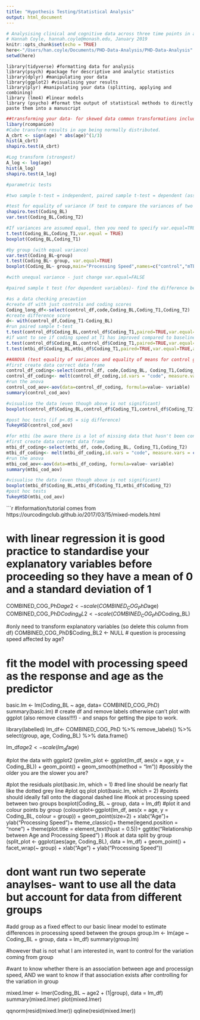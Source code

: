 ```yaml
---
title: "Hypothesis Testing/Statistical Analysis"
output: html_document
---
```



```r
# Analysising clinical and cognitive data across three time points in a sample of mild traumatic brain injury (mtbi) patients
# Hannah Coyle, hannah.coyle@monash.edu, January 2019
knitr::opts_chunk$set(echo = TRUE)
here<-"/Users/han.coyle/Documents/PHD-Data-Analysis/PHD-Data-Analysis"
setwd(here)
```

```load
library(tidyverse) #formatting data for analysis
library(psych) #package for descriptive and analytic statistics
library(dplyr) #manipulating your data
library(ggplot2) #visualising your results
library(plyr) #manipulating your data (splitting, applying and combining)
library (lme4) #linear models
library (psycho) #format the output of statistical methods to directly paste them into a manuscript
```

```r

##transforming your data- for skewed data common transformations include square root, cube root, and log - see for list of code http://rcompanion.org/handbook/I_12.html
libary(rcompanion)
#Cube transform results in age being normally distributed.
A_cbrt <- sign(age) * abs(age)^(1/3)
hist(A_cbrt)
shapiro.test(A_cbrt)

#Log transform (strongest)
A_log <- log(age) 
hist(A_log)
shapiro.test(A_log)

```

```r
#parametric tests

#two sample t-test = independent, paired sample t-test = dependent (assessing whether the variance for two samples is equal)

#test for equality of variance (F test to compare the variances of two samples from normal populations)- data must be normal (looking for p>.05 to support the null there is no difference)
shapiro.test(Coding_BL)
var.test(Coding_BL,Coding_T2)

#If variances are assumed equal, then you need to specify var.equal=TRUE when using t.test *two-tailed is the default, but can change* (p<.05 = sig difference in the means)
t.test(Coding_BL,Coding_T1,var.equal = TRUE)
boxplot(Coding_BL,Coding_T1)

#by group (with equal variance)
var.test(Coding_BL~group)
t.test(Coding_BL~ group, var.equal=TRUE)
boxplot(Coding_BL~ group,main="Processing Speed",names=c("control","mTBI"),ylab="Coding Performance", xlab="Baseline")

#with unequal variance - just change var.equal=FALSE

#paired sample t test (for dependent variables)- find the difference between two sets of data (find mean and SD of these differences)- will use df that have been filtered

#as a data checking precaution  
#create df with just controls and coding scores
Coding_long_df<-select(control_df,code,Coding_BL,Coding_T1,Coding_T2)
#create difference score
d<- with(control_df,Coding_T1-Coding_BL)
#run paired sample t-test
t.test(control_df$Coding_BL,control_df$Coding_T1,paired=TRUE,var.equal=TRUE)
#if want to see if coding speed at T1 has improved compared to baseline for both groups seperately (alternative ="greater" is the alternative that x has a larger mean than y)- normality and homogeneity of variance has been shown to hold)
t.test(control_df$Coding_BL,control_df$Coding_T1,paired=TRUE,var.equal=TRUE,alternative="less")
t.test(mtbi_df$Coding_BL,mtbi_df$Coding_T1,paired=TRUE,var.equal=TRUE,alternative="less")

##ANOVA (test equality of variances and equality of means for control group for coding across BL-T1-T2)
#first create data correct data frame
control_df_coding<-select(control_df, code,Coding_BL, Coding_T1,Coding_T2)
control_df_coding<- melt(control_df_coding,id.vars = "code", measure.vars = c("Coding_BL", "Coding_T1","Coding_T2"))
#run the anova
control_cod_aov<-aov(data=control_df_coding, formula=value~ variable)
summary(control_cod_aov)

#visualise the data (even though above is not significant)
boxplot(control_df$Coding_BL,control_df$Coding_T1,control_df$Coding_T2)

#post hoc tests (if p<.05 = sig difference)
TukeyHSD(control_cod_aov)

#for mtbi (be aware there is a lot of missing data that hasn't been controlled for)
#first create data correct data frame
mtbi_df_coding<-select(mtbi_df, code,Coding_BL, Coding_T1,Coding_T2)
mtbi_df_coding<- melt(mtbi_df_coding,id.vars = "code", measure.vars = c("Coding_BL", "Coding_T1","Coding_T2"))
#run the anova
mtbi_cod_aov<-aov(data=mtbi_df_coding, formula=value~ variable)
summary(mtbi_cod_aov)

#visualise the data (even though above is not significant)
boxplot(mtbi_df$Coding_BL,mtbi_df$Coding_T1,mtbi_df$Coding_T2)
#post hoc tests
TukeyHSD(mtbi_cod_aov)

```

```r
#Information/tutorial comes from https://ourcodingclub.github.io/2017/03/15/mixed-models.html

# with linear regression it is good practice to standardise your explanatory variables before proceeding so they have a mean of 0 and a standard deviation of 1
COMBINED_COG_PhD$age2 <- scale(COMBINED_COG_PhD$age)
COMBINED_COG_PhD$Coding_BL2 <- scale(COMBINED_COG_PhD$Coding_BL)

#only need to transform explanatory variables (so delete this column from df)
COMBINED_COG_PhD$Coding_BL2 <- NULL
# question is processing speed affected by age?

# fit the model with processing speed as the response and age as the predictor
basic.lm <- lm(Coding_BL ~ age, data= COMBINED_COG_PhD)
summary(basic.lm)
# create df and remove labels otherwise can't plot with ggplot (also remove class!!!!) - and snaps for getting the pipe to work.

library(labelled)
lm_df<- COMBINED_COG_PhD  %>% 
  remove_labels() %>%
  select(group, age, Coding_BL) %>%
  data.frame()

lm_df$age2 <- scale(lm_df$age)

#plot the data with ggplot2
(prelim_plot <- ggplot(lm_df, aes(x = age, y = Coding_BL)) +
  geom_point() +
  geom_smooth(method = "lm")) #possibly the older you are the slower you are?

#plot the residuals
plot(basic.lm, which = 1)  #red line should be nearly flat like the dotted grey line
#plot qq plot
plot(basic.lm, which = 2) #points should ideally fall onto the diagonal dashed line
#look at processing speed between  two groups
boxplot(Coding_BL ~ group, data = lm_df)
#plot it and colour points by group
 (colourplot<-ggplot(lm_df, aes(x = age, y = Coding_BL, colour = group)) +
  geom_point(size=2) +
     xlab("Age")+
     ylab("Processing Speed")+
  theme_classic()+
    theme(legend.position = "none") +
    theme(plot.title = element_text(hjust = 0.5))+
     ggtitle("Relationship between Age and Processing Speed")
   )
#look at data split by group
(split_plot <- ggplot(aes(age, Coding_BL), data = lm_df) + 
  geom_point() + 
  facet_wrap(~ group) + 
  xlab("Age") + 
  ylab("Processing Speed"))

# dont want run two seperate anaylses- want to use all the data but account for data from different groups

#add group as a fixed effect to our basic linear model to estimate differences in processing speed between the groups
group.lm <- lm(age ~ Coding_BL + group, data = lm_df)
summary(group.lm)

#however that is not what I am interested in, want to control for the variation coming from group

#want to know whether there is an association between age and processign speed, AND we want to know if that association exists after controlling for the variation in group

mixed.lmer <- lmer(Coding_BL ~ age2 + (1|group), data = lm_df)
summary(mixed.lmer)
plot(mixed.lmer)

qqnorm(resid(mixed.lmer))
qqline(resid(mixed.lmer))



